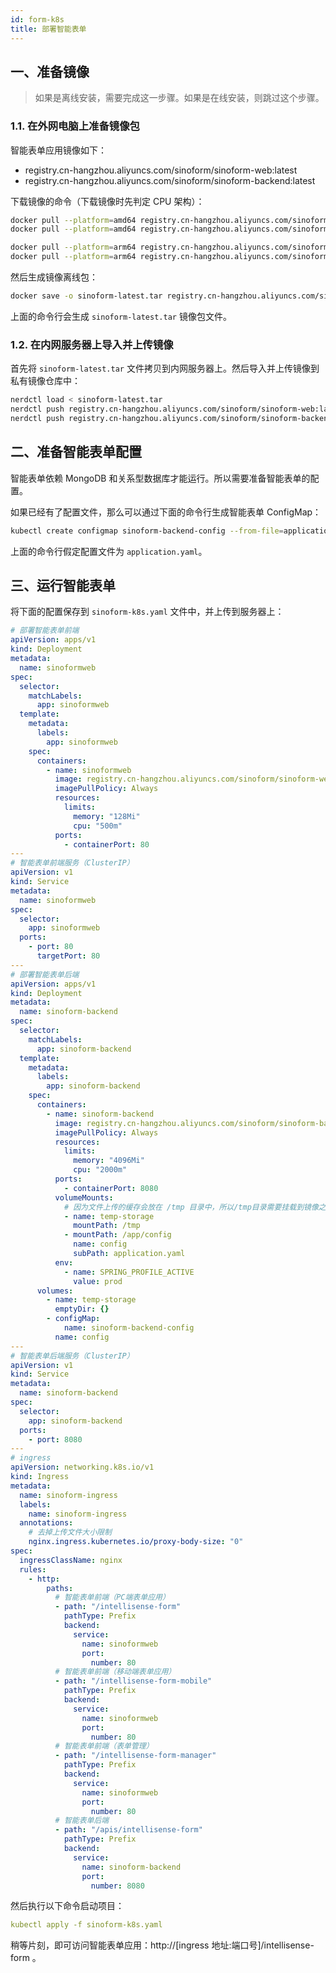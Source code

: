 ```yaml
---
id: form-k8s
title: 部署智能表单
---
```



## 一、准备镜像

> 如果是离线安装，需要完成这一步骤。如果是在线安装，则跳过这个步骤。

### 1.1. 在外网电脑上准备镜像包

智能表单应用镜像如下：

- registry.cn-hangzhou.aliyuncs.com/sinoform/sinoform-web:latest
- registry.cn-hangzhou.aliyuncs.com/sinoform/sinoform-backend:latest

下载镜像的命令（下载镜像时先判定 CPU 架构）：

<Tabs>
<TabItem value="amd64" label="amd/x86">

```bash
docker pull --platform=amd64 registry.cn-hangzhou.aliyuncs.com/sinoform/sinoform-web:latest
docker pull --platform=amd64 registry.cn-hangzhou.aliyuncs.com/sinoform/sinoform-backend:latest
```

</TabItem>
<TabItem value="arm64" label="arm64">

```bash
docker pull --platform=arm64 registry.cn-hangzhou.aliyuncs.com/sinoform/sinoform-web:latest
docker pull --platform=arm64 registry.cn-hangzhou.aliyuncs.com/sinoform/sinoform-backend:latest
```

</TabItem>
</Tabs>

然后生成镜像离线包：

```bash
docker save -o sinoform-latest.tar registry.cn-hangzhou.aliyuncs.com/sinoform/sinoform-web:latest registry.cn-hangzhou.aliyuncs.com/sinoform/sinoform-backend:latest
```

上面的命令行会生成 `sinoform-latest.tar` 镜像包文件。

### 1.2. 在内网服务器上导入并上传镜像

首先将 `sinoform-latest.tar` 文件拷贝到内网服务器上。然后导入并上传镜像到私有镜像仓库中：

```bash
nerdctl load < sinoform-latest.tar
nerdctl push registry.cn-hangzhou.aliyuncs.com/sinoform/sinoform-web:latest
nerdctl push registry.cn-hangzhou.aliyuncs.com/sinoform/sinoform-backend:latest
```

## 二、准备智能表单配置

智能表单依赖 MongoDB 和关系型数据库才能运行。所以需要准备智能表单的配置。

如果已经有了配置文件，那么可以通过下面的命令行生成智能表单 ConfigMap：

```bash
kubectl create configmap sinoform-backend-config --from-file=application.yaml
```

上面的命令行假定配置文件为 `application.yaml`。

## 三、运行智能表单

将下面的配置保存到 `sinoform-k8s.yaml` 文件中，并上传到服务器上：

```yaml
# 部署智能表单前端
apiVersion: apps/v1
kind: Deployment
metadata:
  name: sinoformweb
spec:
  selector:
    matchLabels:
      app: sinoformweb
  template:
    metadata:
      labels:
        app: sinoformweb
    spec:
      containers:
        - name: sinoformweb
          image: registry.cn-hangzhou.aliyuncs.com/sinoform/sinoform-web:latest
          imagePullPolicy: Always
          resources:
            limits:
              memory: "128Mi"
              cpu: "500m"
          ports:
            - containerPort: 80
---
# 智能表单前端服务（ClusterIP）
apiVersion: v1
kind: Service
metadata:
  name: sinoformweb
spec:
  selector:
    app: sinoformweb
  ports:
    - port: 80
      targetPort: 80
---
# 部署智能表单后端
apiVersion: apps/v1
kind: Deployment
metadata:
  name: sinoform-backend
spec:
  selector:
    matchLabels:
      app: sinoform-backend
  template:
    metadata:
      labels:
        app: sinoform-backend
    spec:
      containers:
        - name: sinoform-backend
          image: registry.cn-hangzhou.aliyuncs.com/sinoform/sinoform-backend:latest
          imagePullPolicy: Always
          resources:
            limits:
              memory: "4096Mi"
              cpu: "2000m"
          ports:
            - containerPort: 8080
          volumeMounts:
            # 因为文件上传的缓存会放在 /tmp 目录中，所以/tmp目录需要挂载到镜像之外
            - name: temp-storage
              mountPath: /tmp
            - mountPath: /app/config
              name: config
              subPath: application.yaml
          env:
            - name: SPRING_PROFILE_ACTIVE
              value: prod
      volumes:
        - name: temp-storage
          emptyDir: {}
        - configMap:
            name: sinoform-backend-config
          name: config
---
# 智能表单后端服务（ClusterIP）
apiVersion: v1
kind: Service
metadata:
  name: sinoform-backend
spec:
  selector:
    app: sinoform-backend
  ports:
    - port: 8080
---
# ingress
apiVersion: networking.k8s.io/v1
kind: Ingress
metadata:
  name: sinoform-ingress
  labels:
    name: sinoform-ingress
  annotations:
    # 去掉上传文件大小限制
    nginx.ingress.kubernetes.io/proxy-body-size: "0"
spec:
  ingressClassName: nginx
  rules:
    - http:
        paths:
          # 智能表单前端（PC端表单应用）
          - path: "/intellisense-form"
            pathType: Prefix
            backend:
              service:
                name: sinoformweb
                port:
                  number: 80
          # 智能表单前端（移动端表单应用）
          - path: "/intellisense-form-mobile"
            pathType: Prefix
            backend:
              service:
                name: sinoformweb
                port:
                  number: 80
          # 智能表单前端（表单管理）
          - path: "/intellisense-form-manager"
            pathType: Prefix
            backend:
              service:
                name: sinoformweb
                port:
                  number: 80
          # 智能表单后端
          - path: "/apis/intellisense-form"
            pathType: Prefix
            backend:
              service:
                name: sinoform-backend
                port:
                  number: 8080
```

然后执行以下命令启动项目：

```yaml
kubectl apply -f sinoform-k8s.yaml
```

稍等片刻，即可访问智能表单应用：http://[ingress 地址:端口号]/intellisense-form 。

